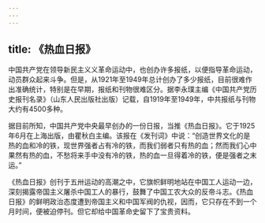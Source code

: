 ```yaml
---
---
---
```

title: 《热血日报》
---



中国共产党在领导新民主义义革命运动中，也创办许多报纸，以便指导革命运动，动员群众起来斗争。但是，从1921年至1949年总计创办了多少报纸，目前很难作出准确统计，特别是在早期，报纸和刊物很难区分。据李永璞主编《中国共产党历史报刊名录》（山东人民出版社出版）记载，自1919年至1949年，中共报纸与刊物大约有4500多种。

据目前所知，中国共产党中央最早创办的一份日报，当推《热血日报》。它于1925年6月在上海出版，由瞿秋白主编。该报在《发刊词》中说：“创造世界文化的是热的血和冷的铁，现世界强者占有冷的铁，而我们弱者只有热的血；然而我们心中果然有热的血，不愁将来手中没有冷的铁，热的血一旦得着冷的铁，便是强者之末运。”

《热血日报》创刊于五卅运动的高潮之中，它旗帜鲜明地站在中国工人运动一边，深刻揭露帝国主义屠杀中国工人的暴行，鼓舞了中国工农大众的反帝斗志。《热血日报》的鲜明政治态度遭到帝国主义和中国军阀的仇视，因而，它只存在不到一个月时间，便被迫停刊。但它却给中国革命史留下了宝贵资料。